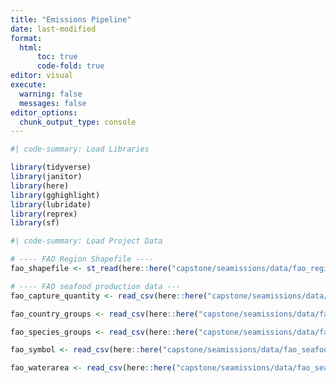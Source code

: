 ```yaml
---
title: "Emissions Pipeline"
date: last-modified
format:
  html:
      toc: true
      code-fold: true
editor: visual
execute:
  warning: false
  messages: false
editor_options: 
  chunk_output_type: console
---
```



```r
#| code-summary: Load Libraries

library(tidyverse)
library(janitor)
library(here)
library(gghighlight)
library(lubridate)
library(reprex)
library(sf)
```


```r
#| code-summary: Load Project Data

# ---- FAO Region Shapefile ----
fao_shapefile <- st_read(here::here("capstone/seamissions/data/fao_region_shapefile/World_FAO_Zones.shp"))

# ---- FAO seafood production data ---
fao_capture_quantity <- read_csv(here::here("capstone/seamissions/data/fao_seafood_production/Capture_Quantity.csv"))

fao_country_groups <- read_csv(here::here("capstone/seamissions/data/fao_seafood_production/CL_FI_COUNTRY_GROUPS.csv"))

fao_species_groups <- read_csv(here::here("capstone/seamissions/data/fao_seafood_production/CL_FI_SPECIES_GROUPS.csv"))

fao_symbol <- read_csv(here::here("capstone/seamissions/data/fao_seafood_production/CL_FI_SYMBOL_SDMX.csv"))

fao_waterarea <- read_csv(here::here("capstone/seamissions/data/fao_seafood_production/CL_FI_WATERAREA_GROUPS.csv"))

```

